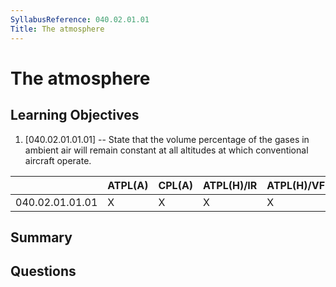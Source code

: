 ```yaml
---
SyllabusReference: 040.02.01.01
Title: The atmosphere
---
```


# The atmosphere

## Learning Objectives

1. [040.02.01.01.01] -- State that the volume percentage of the gases in ambient
   air will remain constant at all altitudes at which conventional aircraft
   operate.

|                 | ATPL(A) | CPL(A) | ATPL(H)/IR | ATPL(H)/VFR | CPL(H) | IR  | CBIR(A) |
| --------------- | ------- | ------ | ---------- | ----------- | ------ | --- | ------- |
| 040.02.01.01.01 | X       | X      | X          | X           | X      | X   |         |

## Summary

## Questions
